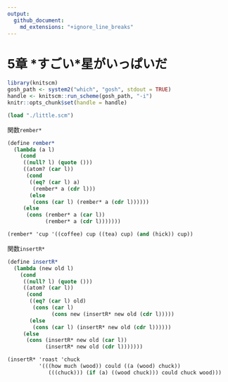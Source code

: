 ```yaml
---
output:
  github_document:
    md_extensions: "+ignore_line_breaks"
---
```


# 5章 \*すごい\*星がいっぱいだ

```r
library(knitscm)
gosh_path <- system2("which", "gosh", stdout = TRUE)
handle <- knitscm::run_scheme(gosh_path, "-i")
knitr::opts_chunk$set(handle = handle)
```

```scm
(load "./little.scm")
```

関数`rember*`

```scm
(define rember*
  (lambda (a l)
    (cond
     ((null? l) (quote ()))
     ((atom? (car l))
      (cond
       ((eq? (car l) a)
        (rember* a (cdr l)))
       (else
        (cons (car l) (rember* a (cdr l))))))
     (else
      (cons (rember* a (car l))
            (rember* a (cdr l)))))))
```

```scm
(rember* 'cup '((coffee) cup ((tea) cup) (and (hick)) cup))
```

関数`insertR*`

```scm
(define insertR*
  (lambda (new old l)
    (cond
     ((null? l) (quote ()))
     ((atom? (car l))
      (cond
       ((eq? (car l) old)
        (cons (car l)
              (cons new (insertR* new old (cdr l)))))
       (else
        (cons (car l) (insertR* new old (cdr l))))))
     (else
      (cons (insertR* new old (car l))
            (insertR* new old (cdr l)))))))
```

```scm
(insertR* 'roast 'chuck
          '(((how much (wood)) could ((a (wood) chuck))
             (((chuck))) (if (a) ((wood chuck))) could chuck wood)))
```
